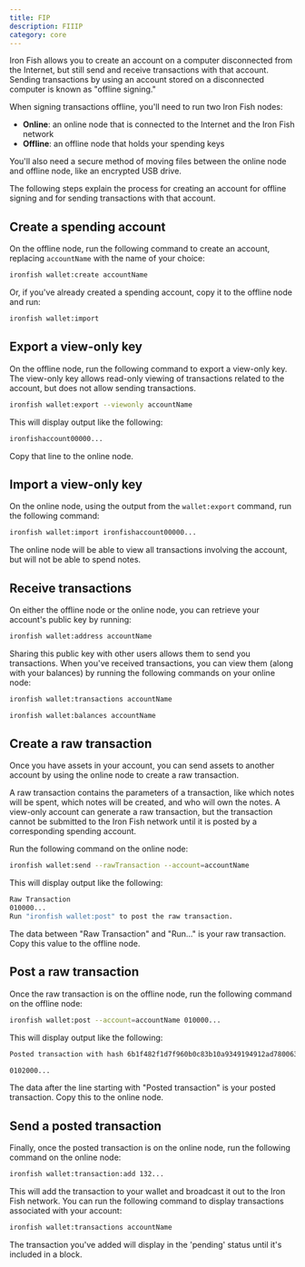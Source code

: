 ```yaml
---
title: FIP
description: FIIIP
category: core
---
```


Iron Fish allows you to create an account on a computer disconnected from the Internet, but still send and receive transactions with that account. Sending transactions by using an account stored on a disconnected computer is known as "offline signing."

When signing transactions offline, you'll need to run two Iron Fish nodes:

- **Online**: an online node that is connected to the Internet and the Iron Fish network
- **Offline**: an offline node that holds your spending keys

You'll also need a secure method of moving files between the online node and offline node, like an encrypted USB drive.

The following steps explain the process for creating an account for offline signing and for sending transactions with that account.

## Create a spending account

On the offline node, run the following command to create an account, replacing `accountName` with the name of your choice:

```sh
ironfish wallet:create accountName
```

Or, if you've already created a spending account, copy it to the offline node and run:

```sh
ironfish wallet:import
```

## Export a view-only key

On the offline node, run the following command to export a view-only key. The view-only key allows read-only viewing of transactions related to the account, but does not allow sending transactions.

```sh
ironfish wallet:export --viewonly accountName
```

This will display output like the following:

```sh
ironfishaccount00000...
```

Copy that line to the online node.

## Import a view-only key

On the online node, using the output from the `wallet:export` command, run the following command:

```sh
ironfish wallet:import ironfishaccount00000...
```

The online node will be able to view all transactions involving the account, but will not be able to spend notes.

## Receive transactions

On either the offline node or the online node, you can retrieve your account's public key by running:

```sh
ironfish wallet:address accountName
```

Sharing this public key with other users allows them to send you transactions. When you've received transactions, you can view them (along with your balances) by running the following commands on your online node:

```sh
ironfish wallet:transactions accountName
```

```sh
ironfish wallet:balances accountName
```

## Create a raw transaction

Once you have assets in your account, you can send assets to another account by using the online node to create a raw transaction.

A raw transaction contains the parameters of a transaction, like which notes will be spent, which notes will be created, and who will own the notes. A view-only account can generate a raw transaction, but the transaction cannot be submitted to the Iron Fish network until it is posted by a corresponding spending account.

Run the following command on the online node:

```sh
ironfish wallet:send --rawTransaction --account=accountName
```

This will display output like the following:

```sh
Raw Transaction
010000...
Run "ironfish wallet:post" to post the raw transaction.
```

The data between "Raw Transaction" and "Run..." is your raw transaction. Copy this value to the offline node.

## Post a raw transaction

Once the raw transaction is on the offline node, run the following command on the offline node:

```sh
ironfish wallet:post --account=accountName 010000...
```

This will display output like the following:

```sh
Posted transaction with hash 6b1f482f1d7f960b0c83b10a9349194912ad780063a2f23fcebad32c8d7d2d1f

0102000...
```

The data after the line starting with "Posted transaction" is your posted transaction. Copy this to the online node.

## Send a posted transaction

Finally, once the posted transaction is on the online node, run the following command on the online node:

```sh
ironfish wallet:transaction:add 132...
```

This will add the transaction to your wallet and broadcast it out to the Iron Fish network. You can run the following command to display transactions associated with your account:

```sh
ironfish wallet:transactions accountName
```

The transaction you've added will display in the 'pending' status until it's included in a block.
